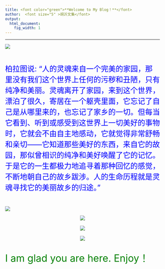 ```yaml
---
title: <font color="green">**Welcome to My Blog！**</font> 
author:  <font size="5" >胡沂文集</font>
output:
  html_document:
    fig_width: 1
---
```


----

![](images/path.jpg)

<br>

<font size="5" color="blue"> 柏拉图说: “人的灵魂来自一个完美的家园，那里没有我们这个世界上任何的污秽和丑陋，只有纯净和美丽。灵魂离开了家园，来到这个世界，漂泊了很久，寄居在一个躯壳里面，它忘记了自己是从哪里来的，也忘记了家乡的一切。但每当它看到、听到或感受到这世界上一切美好的事物时，它就会不由自主地感动，它就觉得非常舒畅和亲切——它知道那些美好的东西，来自它的故园，那似曾相识的纯净和美好唤醒了它的记忆。于是它的一生都极力地追寻着那种回忆的感觉，不断地朝自己的故乡跋涉。人的生命历程就是灵魂寻找它的美丽故乡的归途。” </font>  

<br>

<img src="images/maple_tree.JPG">

<center><img src="images/生命大问题.jpg"></center>
<br>
<center><img src="images/康德墓志铭.jpg"></center>
<br>
<center><img src="images/飞雁之歌.jpg"></center>

<br>
<font size="6" color="green">I am glad you are here. Enjoy！</font>  
